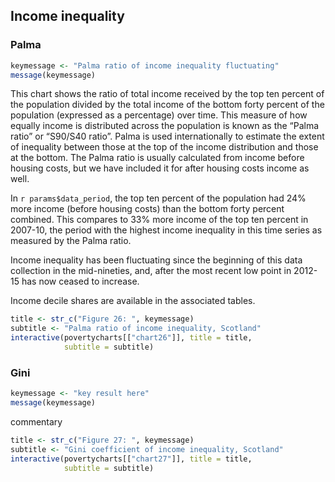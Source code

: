 ## Income inequality {.tabset}

### Palma

```{r}
keymessage <- "Palma ratio of income inequality fluctuating"
message(keymessage)
```

This chart shows the ratio of total income received by the top ten percent of the population divided by the total income of the bottom forty percent of the population (expressed as a percentage) over time. This measure of how equally income is distributed across the population is known as the "Palma ratio" or "S90/S40 ratio". Palma is used internationally to estimate the extent of inequality between those at the top of the income distribution and those at the bottom. The Palma ratio is usually calculated from income before housing costs, but we have included it for after housing costs income as well.

In `r params$data_period`, the top ten percent of the population had 24% more income (before housing costs) than the bottom forty percent combined. This compares to 33% more income of the top ten percent in 2007-10, the period with the highest income inequality in this time series as measured by the Palma ratio.

Income inequality has been fluctuating since the beginning of this data collection in the mid-nineties, and, after the most recent low point in 2012-15 has now ceased to increase.

Income decile shares are available in the associated tables.

```{r chart26}
title <- str_c("Figure 26: ", keymessage)
subtitle <- "Palma ratio of income inequality, Scotland"
interactive(povertycharts[["chart26"]], title = title,
            subtitle = subtitle)
```

### Gini

```{r}
keymessage <- "key result here"
message(keymessage)
```

commentary

```{r chart27}
title <- str_c("Figure 27: ", keymessage)
subtitle <- "Gini coefficient of income inequality, Scotland"
interactive(povertycharts[["chart27"]], title = title,
            subtitle = subtitle)
```
